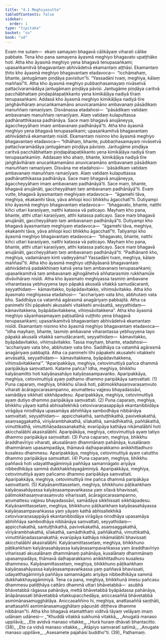 ```yaml
---
title: "4.1 Meghiyasutta"
tableOfContents: false
sidebar:
  order: 1
type: "tipitaka"
basket: "su"
book: "ud"
---
```



<DynamicBreadcrumb />

<Division number="31" book="ud">

<Paragraph number="248" book="ud">
Evaṃ me sutaṃ—  ekaṃ samayaṃ bhagavā cālikāyaṃ viharati cālike pabbate. Tena kho pana samayena āyasmā meghiyo bhagavato upaṭṭhāko hoti. Atha kho āyasmā meghiyo yena bhagavā tenupasaṅkami; upasaṅkamitvā bhagavantaṃ abhivādetvā ekamantaṃ aṭṭhāsi. Ekamantaṃ ṭhito kho āyasmā meghiyo bhagavantaṃ etadavoca—  “icchāmahaṃ, bhante, jantugāmaṃ piṇḍāya pavisitun”ti. “Yassadāni tvaṃ, meghiya, kālaṃ maññasī”ti.
</Paragraph>

<Paragraph number="249" book="ud">
Atha kho āyasmā meghiyo pubbaṇhasamayaṃ nivāsetvā pattacīvaramādāya jantugāmaṃ piṇḍāya pāvisi. Jantugāme piṇḍāya caritvā pacchābhattaṃ piṇḍapātapaṭikkanto yena kimikāḷāya nadiyā tīraṃ tenupasaṅkami. Addasā kho āyasmā meghiyo kimikāḷāya nadiyā tīre jaṅghāvihāraṃ anucaṅkamamāno anuvicaramāno ambavanaṃ pāsādikaṃ manuññaṃ ramaṇīyaṃ. Disvānassa etadahosi—  “pāsādikaṃ vatidaṃ ambavanaṃ manuññaṃ ramaṇīyaṃ. Alaṃ vatidaṃ kulaputtassa padhānatthikassa padhānāya. Sace maṃ bhagavā anujāneyya, āgaccheyyāhaṃ imaṃ ambavanaṃ padhānāyā”ti.
</Paragraph>

<Paragraph number="250" book="ud">
Atha kho āyasmā meghiyo yena bhagavā tenupasaṅkami; upasaṅkamitvā bhagavantaṃ abhivādetvā ekamantaṃ nisīdi. Ekamantaṃ nisinno kho āyasmā meghiyo bhagavantaṃ etadavoca—
</Paragraph>

<Paragraph number="251" book="ud">
“Idhāhaṃ, bhante, pubbaṇhasamayaṃ nivāsetvā pattacīvaramādāya jantugāmaṃ piṇḍāya pāvisiṃ. Jantugāme piṇḍāya caritvā pacchābhattaṃ piṇḍapātapaṭikkanto yena kimikāḷāya nadiyā tīraṃ tenupasaṅkamiṃ. Addasaṃ kho ahaṃ, bhante, kimikāḷāya nadiyā tīre jaṅghāvihāraṃ anucaṅkamamāno anuvicaramāno ambavanaṃ pāsādikaṃ manuññaṃ ramaṇīyaṃ. Disvāna me etadahosi—  ‘pāsādikaṃ vatidaṃ ambavanaṃ manuññaṃ ramaṇīyaṃ. Alaṃ vatidaṃ kulaputtassa padhānatthikassa padhānāya. Sace maṃ bhagavā anujāneyya, āgaccheyyāhaṃ imaṃ ambavanaṃ padhānāyā’ti. Sace maṃ, bhante, bhagavā anujānāti, gaccheyyāhaṃ taṃ ambavanaṃ padhānāyā”ti.
</Paragraph>

<Paragraph number="252" book="ud">
Evaṃ vutte, bhagavā āyasmantaṃ meghiyaṃ etadavoca—  “āgamehi tāva, meghiya, ekakamhi tāva, yāva aññopi koci bhikkhu āgacchatī”ti.
</Paragraph>

<Paragraph number="253" book="ud">
Dutiyampi kho āyasmā meghiyo bhagavantaṃ etadavoca—  “bhagavato, bhante, natthi kiñci uttari karaṇīyaṃ, natthi katassa vā paticayo. Mayhaṃ kho pana, bhante, atthi uttari karaṇīyaṃ, atthi katassa paticayo. Sace maṃ bhagavā anujānāti, gaccheyyāhaṃ taṃ ambavanaṃ padhānāyā”ti. Dutiyampi kho bhagavā āyasmantaṃ meghiyaṃ etadavoca—  “āgamehi tāva, meghiya, ekakamhi tāva, yāva aññopi koci bhikkhu āgacchatī”ti.
</Paragraph>

<Paragraph number="254" book="ud">
Tatiyampi kho āyasmā meghiyo bhagavantaṃ etadavoca—  “bhagavato, bhante, natthi kiñci uttari karaṇīyaṃ, natthi katassa vā paticayo. Mayhaṃ kho pana, bhante, atthi uttari karaṇīyaṃ, atthi katassa paticayo. Sace maṃ bhagavā anujānāti, gaccheyyāhaṃ taṃ ambavanaṃ padhānāyā”ti. “Padhānanti kho, meghiya, vadamānaṃ kinti vadeyyāma? Yassadāni tvaṃ, meghiya, kālaṃ maññasī”ti.
</Paragraph>

<Paragraph number="255" book="ud">
Atha kho āyasmā meghiyo uṭṭhāyāsanā bhagavantaṃ abhivādetvā padakkhiṇaṃ katvā yena taṃ ambavanaṃ tenupasaṅkami; upasaṅkamitvā taṃ ambavanaṃ ajjhogāhetvā aññatarasmiṃ rukkhamūle divāvihāraṃ nisīdi. Atha kho āyasmato meghiyassa tasmiṃ ambavane viharantassa yebhuyyena tayo pāpakā akusalā vitakkā samudācaranti, seyyathidaṃ—  kāmavitakko, byāpādavitakko, vihiṃsāvitakko.
</Paragraph>

<Paragraph number="256" book="ud">
Atha kho āyasmato meghiyassa etadahosi—  “acchariyaṃ vata bho, abbhutaṃ vata bho. Saddhāya ca vatamhā agārasmā anagāriyaṃ pabbajitā. Atha ca panimehi tīhi pāpakehi akusalehi vitakkehi anvāsattā, seyyathidaṃ—  kāmavitakkena, byāpādavitakkena, vihiṃsāvitakkena”.
</Paragraph>

<Paragraph number="257" book="ud">
Atha kho āyasmā meghiyo sāyanhasamayaṃ paṭisallānā vuṭṭhito yena bhagavā tenupasaṅkami; upasaṅkamitvā bhagavantaṃ abhivādetvā ekamantaṃ nisīdi. Ekamantaṃ nisinno kho āyasmā meghiyo bhagavantaṃ etadavoca—  “idha mayhaṃ, bhante, tasmiṃ ambavane viharantassa yebhuyyena tayo pāpakā akusalā vitakkā samudācaranti, seyyathidaṃ—  kāmavitakko, byāpādavitakko, vihiṃsāvitakko. Tassa mayhaṃ, bhante, etadahosi—  ‘acchariyaṃ vata bho, abbhutaṃ vata bho. Saddhāya ca vatamhā agārasmā anagāriyaṃ pabbajitā. Atha ca panimehi tīhi pāpakehi akusalehi vitakkehi anvāsattā, seyyathidaṃ—  kāmavitakkena, byāpādavitakkena, vihiṃsāvitakkena’”.
</Paragraph>

<Paragraph number="258" book="ud">
“Aparipakkāya, meghiya, cetovimuttiyā pañca dhammā paripākāya saṃvattanti. Katame pañca?
</Paragraph>

<Paragraph number="259" book="ud">
Idha, meghiya, bhikkhu kalyāṇamitto hoti kalyāṇasahāyo kalyāṇasampavaṅko. Aparipakkāya, meghiya, cetovimuttiyā ayaṃ paṭhamo dhammo paripākāya saṃvattati. (1)
</Paragraph>

<Paragraph number="260" book="ud">
Puna caparaṃ, meghiya, bhikkhu sīlavā hoti, pātimokkhasaṃvarasaṃvuto viharati ācāragocarasampanno, aṇumattesu vajjesu bhayadassāvī, samādāya sikkhati sikkhāpadesu. Aparipakkāya, meghiya, cetovimuttiyā ayaṃ dutiyo dhammo paripākāya saṃvattati. (2)
</Paragraph>

<Paragraph number="261" book="ud">
Puna caparaṃ, meghiya, bhikkhu yāyaṃ kathā abhisallekhikā cetovivaraṇasappāyā ekantanibbidāya virāgāya nirodhāya upasamāya abhiññāya sambodhāya nibbānāya saṃvattati, seyyathidaṃ—  appicchakathā, santuṭṭhikathā, pavivekakathā, asaṃsaggakathā, vīriyārambhakathā, sīlakathā, samādhikathā, paññākathā, vimuttikathā, vimuttiñāṇadassanakathā; evarūpāya kathāya nikāmalābhī hoti akicchalābhī akasiralābhī. Aparipākāya, meghiya, cetovimuttiyā ayaṃ tatiyo dhammo paripākāya saṃvattati. (3)
</Paragraph>

<Paragraph number="262" book="ud">
Puna caparaṃ, meghiya, bhikkhu āraddhavīriyo viharati, akusalānaṃ dhammānaṃ pahānāya, kusalānaṃ dhammānaṃ upasampadāya, thāmavā daḷhaparakkamo anikkhittadhuro kusalesu dhammesu. Aparipakkāya, meghiya, cetovimuttiyā ayaṃ catuttho dhammo paripākāya saṃvattati. (4)
</Paragraph>

<Paragraph number="263" book="ud">
Puna caparaṃ, meghiya, bhikkhu paññavā hoti udayatthagāminiyā paññāya samannāgato ariyāya nibbedhikāya sammā dukkhakkhayagāminiyā. Aparipakkāya, meghiya, cetovimuttiyā ayaṃ pañcamo dhammo paripākāya saṃvattati. Aparipakkāya, meghiya, cetovimuttiyā ime pañca dhammā paripākāya saṃvattanti. (5)
</Paragraph>

<Paragraph number="264" book="ud">
Kalyāṇamittassetaṃ, meghiya, bhikkhuno pāṭikaṅkhaṃ kalyāṇasahāyassa kalyāṇasampavaṅkassa yaṃ sīlavā bhavissati, pātimokkhasaṃvarasaṃvuto viharissati, ācāragocarasampanno, aṇumattesu vajjesu bhayadassāvī, samādāya sikkhissati sikkhāpadesu.
</Paragraph>

<Paragraph number="265" book="ud">
Kalyāṇamittassetaṃ, meghiya, bhikkhuno pāṭikaṅkhaṃ kalyāṇasahāyassa kalyāṇasampavaṅkassa yaṃ yāyaṃ kathā abhisallekhikā cetovivaraṇasappāyā ekantanibbidāya virāgāya nirodhāya upasamāya abhiññāya sambodhāya nibbānāya saṃvattati, seyyathidaṃ—  appicchakathā, santuṭṭhikathā, pavivekakathā, asaṃsaggakathā, vīriyārambhakathā, sīlakathā, samādhikathā, paññākathā, vimuttikathā, vimuttiñāṇadassanakathā; evarūpāya kathāya nikāmalābhī bhavissati akicchalābhī akasiralābhī.
</Paragraph>

<Paragraph number="266" book="ud">
Kalyāṇamittassetaṃ, meghiya, bhikkhuno pāṭikaṅkhaṃ kalyāṇasahāyassa kalyāṇasampavaṅkassa yaṃ āraddhavīriyo viharissati akusalānaṃ dhammānaṃ pahānāya, kusalānaṃ dhammānaṃ upasampadāya, thāmavā daḷhaparakkamo anikkhittadhuro kusalesu dhammesu.
</Paragraph>

<Paragraph number="267" book="ud">
Kalyāṇamittassetaṃ, meghiya, bhikkhuno pāṭikaṅkhaṃ kalyāṇasahāyassa kalyāṇasampavaṅkassa yaṃ paññavā bhavissati, udayatthagāminiyā paññāya samannāgato ariyāya nibbedhikāya sammā dukkhakkhayagāminiyā.
</Paragraph>

<Paragraph number="268" book="ud">
Tena ca pana, meghiya, bhikkhunā imesu pañcasu dhammesu patiṭṭhāya cattāro dhammā uttari bhāvetabbā—  asubhā bhāvetabbā rāgassa pahānāya, mettā bhāvetabbā byāpādassa pahānāya, ānāpānassati bhāvetabbā vitakkupacchedāya, aniccasaññā bhāvetabbā asmimānasamugghātāya. Aniccasaññino hi, meghiya, anattasaññā saṇṭhāti, anattasaññī asmimānasamugghātaṃ pāpuṇāti diṭṭheva dhamme nibbānan”ti.
</Paragraph>

<Paragraph number="269" book="ud">
Atha kho bhagavā etamatthaṃ viditvā tāyaṃ velāyaṃ imaṃ udānaṃ udānesi—
</Paragraph>

<Paragraph number="270" type="verses" book="ud">
_“Khuddā vitakkā sukhumā vitakkā,_  
_Anugatā manaso uppilāvā;_  
_Ete avidvā manaso vitakke,_  
_Hurā huraṃ dhāvati bhantacitto. (38)_  

</Paragraph>

<Paragraph number="271" type="verses" book="ud">
_Ete ca vidvā manaso vitakke,_  
_Ātāpiyo saṃvaratī satīmā;_  
_Anugate manaso uppilāve,_  
_Asesamete pajahāsi buddho”ti. (39)_  


</Paragraph>
</Division>

<Paragraph number="272" type="center" book="ud">
Paṭhamaṃ.
</Paragraph>